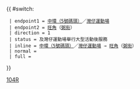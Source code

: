 {{Error|錯誤：此模板已停用。請見[[Template:HK Bus Route Cross Harbour/doc]]。}}{{ #switch: {{{format|}}}
  | endpoint1 = [[中環5號碼頭巴士總站|中環（5號碼頭）]]／[[灣仔運動場]]
  | endpoint2 = [[旺角]]（[[弼街]]）
  | direction = 1
  | status = {{HK Bus Status|S}}及灣仔運動場舉行大型活動後服務
  | inline = [[中環5號碼頭巴士總站|中環（5號碼頭）]]／[[灣仔運動場]] → [[旺角]]（[[弼街]]）
  | normal =
  | full =
}}<noinclude>[[Category:過海隧道巴士路線模板|104R]]</noinclude>